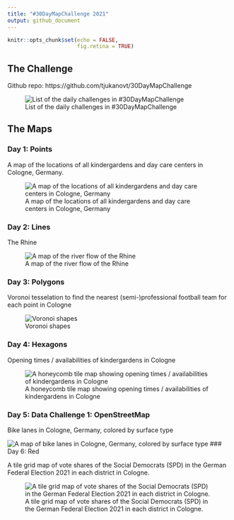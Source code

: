 ```yaml
---
title: "#30DayMapChallenge 2021"
output: github_document
---
```


```r
knitr::opts_chunk$set(echo = FALSE,
                      fig.retina = TRUE)
```

## The Challenge

Github repo: https://github.com/tjukanovt/30DayMapChallenge

![List of the daily challenges in #30DayMapChallenge](https://raw.githubusercontent.com/tjukanovt/30DayMapChallenge/master/images/30dmpc_2021.png)

## The Maps

### Day 1: Points

A map of the locations of all kindergardens and day care centers in Cologne, Germany.

![A map of the locations of all kindergardens and day care centers in Cologne, Germany](plots/day01_points_01.png)

### Day 2: Lines

The Rhine

![A map of the river flow of the Rhine](plots/day02_lines.png)

### Day 3: Polygons

Voronoi tesselation to find the nearest (semi-)professional football team for each point in Cologne

![Voronoi shapes](plots/day03_polygons_football_grounds.png)


### Day 4: Hexagons

Opening times / availabilities of kindergardens in Cologne

![A honeycomb tile map showing opening times / availabilities of kindergardens in Cologne](plots/day04_hexagons.png)

### Day 5: Data Challenge 1: OpenStreetMap

Bike lanes in Cologne, Germany, colored by surface type

![A map of bike lanes in Cologne, Germany, colored by surface type](plots/day05_osmdata_bike-lanes.png)
### Day 6: Red

A tile grid map of vote shares of the Social Democrats (SPD) in the German Federal Election 2021 in each district in Cologne.

![A tile grid map of vote shares of the Social Democrats (SPD) in the German Federal Election 2021 in each district in Cologne.](plots/day06_red_vote-share-spd_en.png)
